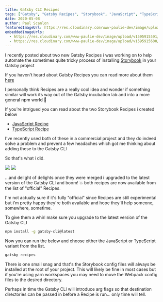 ```yaml
---
title: Gatsby CLI Recipes
tags: ["Gatsby", "Gatsby Recipes", "Storybook", "JavaScript", "TypeScript"]
date: 2020-05-08
author: Paul Scanlon
featuredImageUrl: https://res.cloudinary.com/www-paulie-dev/image/upload/v1595915610/paulie.dev/2020/05/gatsby-cli-recipes_zxwzkd.jpg
embeddedImageUrls:
  - https://res.cloudinary.com/www-paulie-dev/image/upload/v1595915591/paulie.dev/2020/05/gatsby-cli-recipes-js_f2kzq1.jpg
  - https://res.cloudinary.com/www-paulie-dev/image/upload/v1595915600/paulie.dev/2020/05/gatsby-cli-recipes-ts_b4yx7o.jpg
---
```


I recently posted about two new Gatsby Recipes i was working on to help automate the sometimes quite tricky process of installing [Storybook](https://storybook.js.org/) in your Gatsby project

If you haven't heard about Gatsby Recipes you can read more about them [here](https://www.gatsbyjs.org/blog/2020-04-15-announcing-gatsby-recipes/)

I personally think Recipes are a really cool idea and wonder if something similar will work its way out of the Gatsby incubation lab and into a more general npm world 🤔

If you're intrigued you can read about the two Storybook Recipes i created below

- [JavaScript Recipe](/posts/2020/04/gatsby-recipe-storybook-js/)
- [TypeScript Recipe](/posts/2020/05/gatsby-recipe-storybook-ts/)

I've recently used both of these in a commercial project and they do indeed solve a problem and prevent a few headaches which got me thinking about adding these to the Gatsby CLI

So that's what i did.

<Image src={props.embedded.image1.url} />
<Divider />
<Divider />
<Image src={props.embedded.image2.url} />

...and delight of delights once they were merged i upgraded to the latest version of the Gatsby CLI and boom! 💥 both recipes are now available from the list of "official" Recipes.

I'm not actually sure if it's fully "official" since Recipes are still experimental but i'm pretty happy they're both available and hope they'll help someone, somewhere, sometime.

To give them a whirl make sure you upgrade to the latest version of the Gatsby CLI

<Divider />

```sh
npm install -g gatsby-cli@latest
```

<Divider />

Now you can run the below and choose either the JavaScript or TypeScript variant from the list.

<Divider />

```sh
gatsby recipes
```

<Divider />

There is one small snag and that's the Storybook config files will always be installed at the root of your project. This will likely be fine in most cases but if you're using yarn workspaces you may need to move the Webpack config files to the desired directory.

Perhaps in time the Gatsby CLI will introduce arg flags so that destination directories can be passed in before a Recipe is run... only time will tell.
